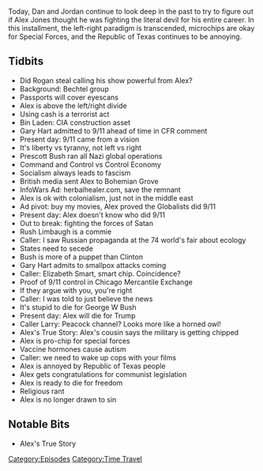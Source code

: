 {{DEFAULTSORT:
    #_EPISODE_0552:May 6, 2003
}}{{Episode
    | title           = May 6, 2003
    | caption         = [https://knowledgefight.libsyn.com/552-may-6-2003 Listen to this episode on Libsyn]
    | episodeNumber   = 552
    | length          = 01:24:07
    | airDate         = April 26, 2021
    | coverageDate    = May 6, 2003
    | episodeType     = [[:Category:Time Travel|Time Travel]]
    | appearance      = [[Osama Bin Laden]], [[Gary Hart]], [[Prescott Bush]], [[Rush Limbaugh]]
    | oocDrop         = Yes, I'm a maniac
    | previousEpisode = [[551: April 20-21, 2021]]
    | nextEpisode     = [[553: April 26-27, 2021]]
}}

{{Stub}}

Today, Dan and Jordan continue to look deep in the past to try to figure out if Alex Jones thought he was fighting the literal devil for his entire career. In this installment, the left-right paradigm is transcended, microchips are okay for Special Forces, and the Republic of Texas continues to be annoying.

==Tidbits==

*Did Rogan steal calling his show powerful from Alex?
*Background: Bechtel group
*Passports will cover eyescans
*Alex is above the left/right divide
*Using cash is a terrorist act
*Bin Laden: CIA construction asset
*Gary Hart admitted to 9/11 ahead of time in CFR comment
*Present day: 9/11 came from a vision
*It's liberty vs tyranny, not left vs right
*Prescott Bush ran all Nazi global operations
*Command and Control vs Control Economy
*Socialism always leads to fascism
*British media sent Alex to Bohemian Grove
*InfoWars Ad: herbalhealer.com, save the remnant
*Alex is ok with colonialism, just not in the middle east
*Ad pivot: buy my movies, Alex proved the Globalists did 9/11
*Present day: Alex doesn't know who did 9/11
*Out to break: fighting the forces of Satan
*Rush Limbaugh is a commie
*Caller: I saw Russian propaganda at the 74 world's fair about ecology
*States need to secede
*Bush is more of a puppet than Clinton
*Gary Hart admits to smallpox attacks coming
*Caller: Elizabeth Smart, smart chip. Coincidence?
*Proof of 9/11 control in Chicago Mercantile Exchange
*If they argue with you, you're right
*Caller: I was told to just believe the news
*It's stupid to die for George W Bush
*Present day: Alex will die for Trump
*Caller Larry: Peacock channel? Looks more like a horned owl!
*Alex's True Story: Alex's cousin says the military is getting chipped
*Alex is pro-chip for special forces
*Vaccine hormones cause autism
*Caller: we need to wake up cops with your films
*Alex is annoyed by Republic of Texas people
*Alex gets congratulations for communist legislation
*Alex is ready to die for freedom
*Religious rant
*Alex is no longer drawn to sin

==Notable Bits==

*Alex's True Story

[[Category:Episodes]]
[[Category:Time Travel]]
